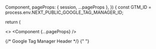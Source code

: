 
  Component,
  pageProps: { session, ...pageProps },
  }) {
const GTM_ID = process.env.NEXT_PUBLIC_GOOGLE_TAG_MANAGER_ID;

return (

<>
  <SessionProvider session={session}>
    <Component {...pageProps} />
  </SessionProvider>

  {/* Google Tag Manager Header */}
  {" "}

  <Script
    id="google-tag-manager-header"
    strategy="beforeInteractive"
    dangerouslySetInnerHTML={{
      __html: `
      (function(w,d,s,l,i){w[l]=w[l]||[];w[l].push({'gtm.start':
      new Date().getTime(),event:'gtm.js'});var f=d.getElementsByTagName(s)[0],
      j=d.createElement(s),dl=l!='dataLayer'?'&l='+l:'';j.async=true;j.src=
      'https://www.googletagmanager.com/gtm.js?id='+i+dl;f.parentNode.insertBefore(j,f);
      })(window,document,'script','dataLayer','${GTM_ID}');
      `,
    }}
  />
  {/* End Google Tag Manager Haeader */}

  {/* Google Tag Manager Body (no script) */}
  <noscript 
    id="google-tag-manager" 
    strategy="afterInteractive"
    dangerouslySetInnerHTML={{
      __html: `
      <iframe src="https://www.googletagmanager.com/ns.html?id=${GTM_ID}"
      height="0" width="0" style="display:none;visibility:hidden"></iframe>
      `,
    }}
  />
  {/* End Google Tag Manager Body (no script) */}
</>
)
}

